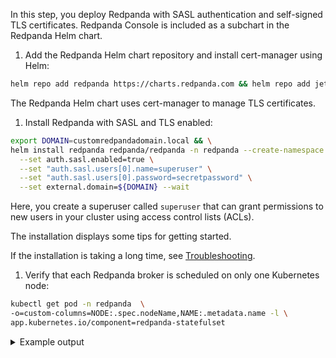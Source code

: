 In this step, you deploy Redpanda with SASL authentication and self-signed TLS certificates. Redpanda Console is included as a subchart in the Redpanda Helm chart.

1. Add the Redpanda Helm chart repository and install cert-manager using Helm:

  ```bash
  helm repo add redpanda https://charts.redpanda.com && helm repo add jetstack https://charts.jetstack.io && helm repo update && helm install cert-manager jetstack/cert-manager  --set installCRDs=true --namespace cert-manager  --create-namespace
  ```

  The Redpanda Helm chart uses cert-manager to manage TLS certificates.

1. Install Redpanda with SASL and TLS enabled:

  ```bash
  export DOMAIN=customredpandadomain.local && \
  helm install redpanda redpanda/redpanda -n redpanda --create-namespace \
    --set auth.sasl.enabled=true \
    --set "auth.sasl.users[0].name=superuser" \
    --set "auth.sasl.users[0].password=secretpassword" \
    --set external.domain=${DOMAIN} --wait
  ```

  Here, you create a superuser called `superuser` that can grant permissions to new users in your cluster using access control lists (ACLs).

  The installation displays some tips for getting started.

  If the installation is taking a long time, see [Troubleshooting](#troubleshooting).

1. Verify that each Redpanda broker is scheduled on only one Kubernetes node:

  ```bash
  kubectl get pod -n redpanda  \
  -o=custom-columns=NODE:.spec.nodeName,NAME:.metadata.name -l \
  app.kubernetes.io/component=redpanda-statefulset
  ```

  <details>
  <summary>
  Example output
  </summary>
  
  ```
  example-worker3   redpanda-0
  example-worker2   redpanda-1
  example-worker    redpanda-2
  ```

  </details>
